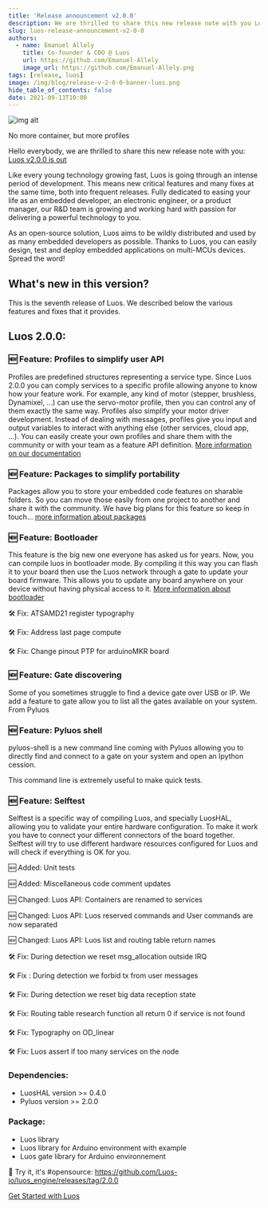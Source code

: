 ```yaml
---
title: 'Release announcement v2.0.0'
description: We are thrilled to share this new release note with you Luos v2.0.0 is out
slug: luos-release-announcement-v2-0-0
authors:
  - name: Emanuel Allely
    title: Co-founder & COO @ Luos
    url: https://github.com/Emanuel-Allely
    image_url: https://github.com/Emanuel-Allely.png
tags: [release, luos]
image: /img/blog/release-v-2-0-0-banner-luos.png
hide_table_of_contents: false
date: 2021-09-13T10:00
---
```


![img alt](/img/blog/release-v200-luos.png)

No more container, but more profiles

<!--truncate-->

Hello everybody, we are thrilled to share this new release note with you: <a rel="external nofollow" href="https://github.com/Luos-io/luos_engine/releases/tag/2.0.0" target="_blank">Luos v2.0.0 is out</a>

Like every young technology growing fast, Luos is going through an intense period of development. This means new critical features and many fixes at the same time, both into frequent releases. Fully dedicated to easing your life as an embedded developer, an electronic engineer, or a product manager, our R&D team is growing and working hard with passion for delivering a powerful technology to you.

As an open-source solution, Luos aims to be wildly distributed and used by as many embedded developers as possible. Thanks to Luos, you can easily design, test and deploy embedded applications on multi-MCUs devices. Spread the word!

<h2> What's new in this version? </h2>

This is the seventh release of Luos. We described below the various features and fixes that it provides.

<h2> Luos 2.0.0: </h2>

<h3> 🆕 Feature: Profiles to simplify user API </h3>

Profiles are predefined structures representing a service type. Since Luos 2.0.0 you can comply services to a specific profile allowing anyone to know how your feature work. For example, any kind of motor (stepper, brushless, Dynamixel, ...) can use the servo-motor profile, then you can control any of them exactly the same way. Profiles also simplify your motor driver development. Instead of dealing with messages, profiles give you input and output variables to interact with anything else (other services, cloud app, ...). You can easily create your own profiles and share them with the community or with your team as a feature API definition. [More information on our documentation](/docs/luos-technology/services/profiles)

<h3> 🆕 Feature: Packages to simplify portability </h3>

Packages allow you to store your embedded code features on sharable folders. So you can move those easily from one project to another and share it with the community. We have big plans for this feature so keep in touch... [more information about packages](/docs/luos-technology/packages)

<h3> 🆕 Feature: Bootloader </h3>

This feature is the big new one everyone has asked us for years. Now, you can compile luos in bootloader mode. By compiling it this way you can flash it to your board then use the Luos network through a gate to update your board firmware. This allows you to update any board anywhere on your device without having physical access to it. [More information about bootloader](/docs/tools/bootloader)

🛠️ Fix: ATSAMD21 register typography

🛠️ Fix: Address last page compute

🛠️ Fix: Change pinout PTP for arduinoMKR board

<h3> 🆕 Feature: Gate discovering </h3>

Some of you sometimes struggle to find a device gate over USB or IP. We add a feature to gate allow you to list all the gates available on your system. From Pyluos

<h3> 🆕 Feature: Pyluos shell </h3>

pyluos-shell is a new command line coming with Pyluos allowing you to directly find and connect to a gate on your system and open an Ipython cession.

This command line is extremely useful to make quick tests.

<h3> 🆕 Feature: Selftest </h3>

Selftest is a specific way of compiling Luos, and specially LuosHAL, allowing you to validate your entire hardware configuration. To make it work you have to connect your different connectors of the board together. Selftest will try to use different hardware resources configured for Luos and will check if everything is OK for you.

🆕 Added: Unit tests

🆕 Added: Miscellaneous code comment updates

🆕 Changed: Luos API: Containers are renamed to services

🆕 Changed: Luos API: Luos reserved commands and User commands are now separated

🆕 Changed: Luos API: Luos list and routing table return names

🛠️ Fix: During detection we reset msg_allocation outside IRQ

🛠️ Fix : During detection we forbid tx from user messages

🛠️ Fix: During detection we reset big data reception state

🛠️ Fix: Routing table research function all return 0 if service is not found

🛠️ Fix: Typography on OD_linear

🛠️ Fix: Luos assert if too many services on the node

<h3> Dependencies: </h3>

*   LuosHAL version >= 0.4.0
*   Pyluos version >= 2.0.0

<h3> Package: </h3>

*   Luos library
*   Luos library for Arduino environment with example
*   Luos gate library for Arduino environnement

🎉 Try it, it's #opensource: <a rel="external nofollow" href="https://github.com/Luos-io/luos_engine/releases/tag/2.0.0" target="_blank">https://github.com/Luos-io/luos_engine/releases/tag/2.0.0</a>

[Get Started with Luos](/tutorials/get-started)